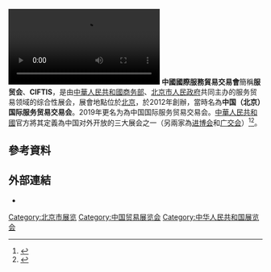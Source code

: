 [[File:2020年9月4日_习近平在2020年中国国际服务贸易交易会全球服务贸易峰会上致辞.webm|thumb]]
'''中國國際服務貿易交易會'''簡稱'''服贸会'''、'''CIFTIS'''，是由[[中華人民共和國商务部|中華人民共和國商务部]]、[[北京市人民政府|北京市人民政府]]共同主办的服务贸易领域的综合性展会，展會地點位於[[北京|北京]]，於2012年創辦，當時名為'''中国（北京）国际服务贸易交易会'''。2019年更名为為中国国际服务贸易交易会。[[中華人民共和國|中華人民共和國]]官方將其定義為中国对外开放的三大展会之一（另兩家為[[进博会|进博会]]和[[广交会|广交会]]）<ref>{{cite news |title=服贸会为何选择北京？ |url=http://www.xinhuanet.com/local/2020-09/05/c_1126455094.htm |publisher=北京日报}}</ref><ref>{{cite news |title=举办背景 |url=https://www.ciftis.org/cn/gywm/fmh/bjjj/index.html |publisher=北京市国际服务贸易事务中心 |accessdate=2020-09-05 |archive-date=2021-06-17 |archive-url=https://web.archive.org/web/20210617051803/https://www.ciftis.org/cn/gywm/fmh/bjjj/index.html }}</ref>。

== 參考資料 ==
{{Reflist|2}}

== 外部連結 ==
*{{official|https://www.ciftis.org/}}

[[Category:北京市展览|Category:北京市展览]]
[[Category:中国贸易展览会|Category:中国贸易展览会]]
[[Category:中华人民共和国展览会|Category:中华人民共和国展览会]]